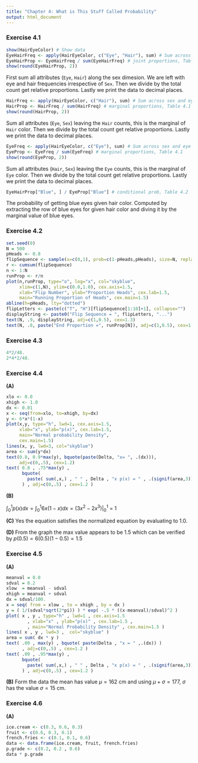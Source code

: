 ```yaml
---
title: "Chapter 4: What is This Stuff Called Probability"
output: html_document
---
```


### Exercise 4.1
```r
show(HairEyeColor) # Show data
EyeHairFreq <- apply(HairEyeColor, c("Eye", "Hair"), sum) # Sum across sex
EyeHairProp <- EyeHairFreq / sum(EyeHairFreq) # joint proportions, Table 4.1
show(round(EyeHairProp, 2))
```
First sum all attributes (`Eye`, `Hair`) along the sex dimesion. We are left with
eye and hair frequencies irrespective of `Sex`. Then we divide by the total
count get relative proportions. Lastly we print the data to decimal places.
```r
HairFreq <- apply(HairEyeColor, c("Hair"), sum) # Sum across sex and eye
HairProp <- HairFreq / sum(HairFreq) # marginal proportions, Table 4.1
show(round(HairProp, 2))
```
Sum all attributes (`Eye`, `Sex`) leaving the `Hair` counts, this is the marginal
of `Hair` color. Then we divide by the total count get relative proportions.
Lastly we print the data to decimal places.
```r

EyeFreq <- apply(HairEyeColor, c("Eye"), sum) # Sum across sex and eye
EyeProp <- EyeFreq / sum(EyeFreq) # marginal proportions, Table 4.1
show(round(EyeProp, 2))
```
Sum all attributes (`Hair`, `Sex`) leaving the `Eye` counts, this is the marginal
of `Eye` color. Then we divide by the total count get relative proportions.
Lastly we print the data to decimal places.
```r
EyeHairProp["Blue", ] / EyeProp["Blue"] # conditional prob, Table 4.2
```
The probability of getting blue eyes given hair color. Computed by extracting
the row of blue eyes for given hair color and diving it by the marginal value
of blue eyes.

### Exercise 4.2
```r
set.seed(0)
N = 500
pHeads <- 0.8
flipSequence <- sample(x=c(0,1), prob=c(1-pHeads,pHeads), size=N, replace=TRUE)
r <- cumsum(flipSequence)
n <- 1:N
runProp <- r/n
plot(n,runProp, type="o", log="x", col="skyblue",
     xlim=c(1,N), ylim=c(0.0,1.0), cex.axis=1.5,
     xlab="Flip Number", ylab="Proportion Heads", cex.lab=1.5,
     main="Running Proportion of Heads", cex.main=1.5)
abline(h=pHeads, lty="dotted")
flipLetters <- paste(c("T", "H")[flipSequence[1:10]+1], collapse="")
displayString <- paste0("Flip Sequence = ", flipLetters, "...")
text(N, .9, displayString, adj=c(1,0.5), cex=1.3)
text(N, .8, paste("End Proportion =", runProp[N]), adj=c(1,0.5), cex=1.3)
```

### Exercise 4.3
```r
4*2/48.
2*4*2/48.
```

### Exercise 4.4
**(A)**
```r
xlo <- 0.0
xhigh <- 1.0
dx <- 0.01
x <- seq(from=xlo, to=xhigh, by=dx)
y <- 6*x*(1-x)
plot(x,y, type="h", lwd=1, cex.axis=1.5,
     xlab="x", ylab="p(x)", cex.lab=1.5,
     main="Normal probability Density",
     cex.main=1.5)
lines(x, y, lwd=3, col="skyblue")
area <- sum(y*dx)
text(0.8, 0.9*max(y), bquote(paste(Delta, "x= ", .(dx))),
     adj=c(0,.5), cex=1.2)
text( 0.8 , .75*max(y) ,
      bquote(
        paste( sum(,x,) , " " , Delta , "x p(x) = " , .(signif(area,3)) )
      ) , adj=c(0,.5) , cex=1.2 )
```

**(B)**

$\int_0^{1}p(x)dx=\int_0^{1} 6x(1-x)dx = (3x^2 - 2x^3) \Big|_0^1$ = 1

**(C)**
Yes the equation satisfies the normalized equation by evaluating to 1.0.

**(D)**
From the graph the max value appears to be 1.5 which can be verified by
$p(0.5)=6(0.5)(1-0.5)=1.5$

### Exercise 4.5
**(A)**
```r
meanval = 0.0               
sdval = 0.2                 
xlow  = meanval - sdval 
xhigh = meanval + sdval 
dx = sdval/100.               
x = seq( from = xlow , to = xhigh , by = dx )
y = ( 1/(sdval*sqrt(2*pi)) ) * exp( -.5 * ((x-meanval)/sdval)^2 )
plot( x , y , type="h" , lwd=1 , cex.axis=1.5
        , xlab="x" , ylab="p(x)" , cex.lab=1.5 ,
        , main="Normal Probability Density" , cex.main=1.5 )
lines( x , y , lwd=3 ,  col="skyblue" )
area = sum( dx * y )
text( .09 , max(y) , bquote( paste(Delta , "x = " ,.(dx)) )
      , adj=c(0,.5) , cex=1.2 )
text( .09 , .95*max(y) ,
      bquote(
        paste( sum(,x,) , " " , Delta , "x p(x) = " , .(signif(area,3)) )
      ) , adj=c(0,.5) , cex=1.2 )
```

**(B)**
Form the data the mean has value $\mu = 162$ cm and using $\mu + \sigma = 177$,
$\sigma$ has the value $\sigma = 15$ cm.

### Exercise 4.6
**(A)**
```r
ice.cream <- c(0.3, 0.6, 0.3)
fruit <- c(0.6, 0.3, 0.1)
french.fries <- c(0.1, 0.1, 0.6)
data <- data.frame(ice.cream, fruit, french.fries)
p.grade <- c(0.2, 0.2 , 0.6)
data * p.grade
```